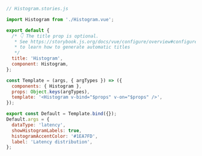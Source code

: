 ```js
// Histogram.stories.js

import Histogram from './Histogram.vue';

export default {
  /* 👇 The title prop is optional.
   * See https://storybook.js.org/docs/vue/configure/overview#configure-story-loading
   * to learn how to generate automatic titles
   */
  title: 'Histogram',
  component: Histogram,
};

const Template = (args, { argTypes }) => ({
  components: { Histogram },
  props: Object.keys(argTypes),
  template: '<Histogram v-bind="$props" v-on="$props" />',
});

export const Default = Template.bind({});
Default.args = {
  dataType: 'latency',
  showHistogramLabels: true,
  histogramAccentColor: '#1EA7FD',
  label: 'Latency distribution',
};
```